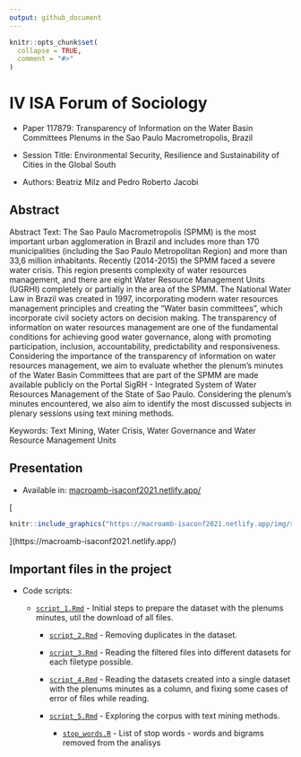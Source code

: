 ```yaml
---
output: github_document
---
```


<!-- README.md is generated from README.Rmd. Please edit that file -->

```r
knitr::opts_chunk$set(
  collapse = TRUE,
  comment = "#>"
)
```

# IV ISA Forum of Sociology

- Paper 117879: Transparency of Information on the Water Basin Committees Plenums in the Sao Paulo Macrometropolis, Brazil 

- Session Title: 	Environmental Security, Resilience and Sustainability of Cities in the Global South

- Authors: Beatriz Milz and Pedro Roberto Jacobi

<!-- badges: start -->
<!-- badges: end -->

## Abstract

Abstract Text:
The Sao Paulo Macrometropolis (SPMM) is the most important urban agglomeration in Brazil and includes more than 170 municipalities (including the Sao Paulo Metropolitan Region) and more than 33,6 million inhabitants. Recently (2014-2015) the SPMM faced a severe water crisis. This region presents complexity of water resources management, and there are eight Water Resource Management Units (UGRHI) completely or partially in the area of the SPMM. The National Water Law in Brazil was created in 1997, incorporating modern water resources management principles and creating the “Water basin committees”, which incorporate civil society actors on decision making. The transparency of information on water resources management are one of the fundamental conditions for achieving good water governance, along with promoting participation, inclusion, accountability, predictability and responsiveness. Considering the importance of the transparency of information on water resources management, we aim to evaluate whether the plenum’s minutes of the Water Basin Committees that are part of the SPMM are made available publicly on the Portal SigRH - Integrated System of Water Resources Management of the State of Sao Paulo. Considering the plenum’s minutes encountered, we also aim to identify the most discussed subjects in plenary sessions using text mining methods.

Keywords: Text Mining, Water Crisis, Water Governance and Water Resource Management Units 

## Presentation

- Available in: [macroamb-isaconf2021.netlify.app/](https://macroamb-isaconf2021.netlify.app/)


[
```r
knitr::include_graphics("https://macroamb-isaconf2021.netlify.app/img/share-card.png")
```
](https://macroamb-isaconf2021.netlify.app/)


## Important files in the project

- Code scripts:
  - [`script_1.Rmd`](https://github.com/beatrizmilz/IV_ISA_2021/blob/master/script_1.Rmd) - Initial steps to prepare the dataset with the plenums minutes, util the download of all files.
  
    - [`script_2.Rmd`](https://github.com/beatrizmilz/IV_ISA_2021/blob/master/script_2.Rmd) - Removing duplicates in the dataset.
    
    - [`script_3.Rmd`](https://github.com/beatrizmilz/IV_ISA_2021/blob/master/script_3.Rmd) - Reading the filtered files into different datasets for each filetype possible. 
    
    - [`script_4.Rmd`](https://github.com/beatrizmilz/IV_ISA_2021/blob/master/script_4.Rmd) - Reading the datasets created into a single dataset with the plenums minutes as a column, and fixing some cases of error of files while reading. 
    
    - [`script_5.Rmd`](https://github.com/beatrizmilz/IV_ISA_2021/blob/master/script_5.Rmd) - Exploring the corpus with text mining methods.
      - [`stop_words.R`](https://github.com/beatrizmilz/IV_ISA_2021/blob/master/stop_words.R) - List of stop words - words and bigrams removed from the analisys


